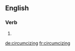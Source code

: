==English==

===Verb===
{{head|en|present participle}}

# {{present participle of|circumcize|lang=en|nocat=1}}

[[de:circumcizing]]
[[fr:circumcizing]]